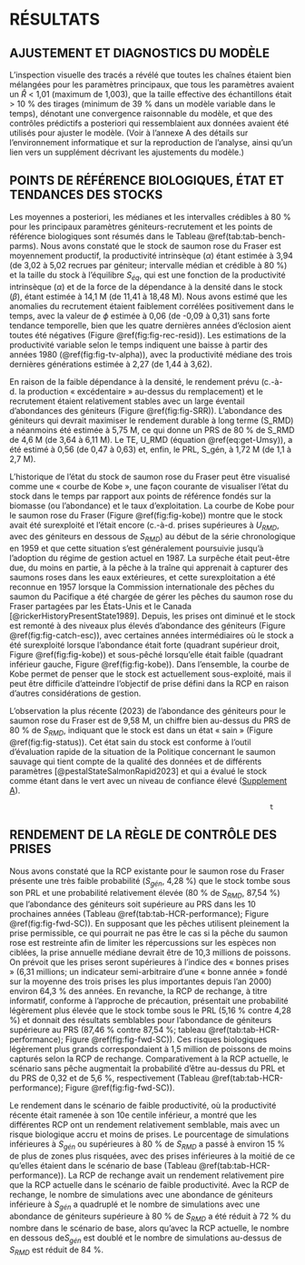 # RÉSULTATS  

## AJUSTEMENT ET DIAGNOSTICS DU MODÈLE  
L’inspection visuelle des tracés a révélé que toutes les chaînes étaient bien mélangées pour les paramètres principaux, que tous les paramètres avaient un $\hat{R}$ < 1,01 (maximum de 1,003), que la taille effective des échantillons était > 10 % des tirages (minimum de 39 % dans un modèle variable dans le temps), dénotant une convergence raisonnable du modèle, et que des contrôles prédictifs a posteriori qui ressemblaient aux données avaient été utilisés pour ajuster le modèle. (Voir à l’annexe A des détails sur l’environnement informatique et sur la reproduction de l’analyse, ainsi qu’un lien vers un supplément décrivant les ajustements du modèle.)  


## POINTS DE RÉFÉRENCE BIOLOGIQUES, ÉTAT ET TENDANCES DES STOCKS    
Les moyennes a posteriori, les médianes et les intervalles crédibles à 80 % pour les principaux paramètres géniteurs-recrutement et les points de référence biologiques sont résumés dans le Tableau \@ref(tab:tab-bench-parms). Nous avons constaté que le stock de saumon rose du Fraser est moyennement productif, la productivité intrinsèque ($\alpha$) étant estimée à 3,94 (de 3,02 à 5,02 recrues par géniteur; intervalle médian et crédible à 80 %) et la taille du stock à l’équilibre $S_{éq}$, qui est une fonction de la productivité intrinsèque ($\alpha$) et de la force de la dépendance à la densité dans le stock ($\beta$), étant estimée à 14,1 M (de 11,41 à 18,48 M). Nous avons estimé que les anomalies du recrutement étaient faiblement corrélées positivement dans le temps, avec la valeur de $\phi$ estimée à 0,06 (de -0,09 à 0,31) sans forte tendance temporelle, bien que les quatre dernières années d’éclosion aient toutes été négatives (Figure \@ref(fig:fig-rec-resid)). Les estimations de la productivité variable selon le temps indiquent une baisse à partir des années 1980 (\@ref(fig:fig-tv-alpha)), avec la productivité médiane des trois dernières générations estimée à 2,27 (de 1,44 à 3,62).  

En raison de la faible dépendance à la densité, le rendement prévu (c.-à-d. la production « excédentaire » au-dessus du remplacement) et le recrutement étaient relativement stables avec un large éventail d’abondances des géniteurs (Figure \@ref(fig:fig-SRR)). L’abondance des géniteurs qui devrait maximiser le rendement durable à long terme (S_RMD) a néanmoins été estimée à 5,75 M, ce qui donne un PRS de 80 % de S_RMD de 4,6 M (de 3,64 à 6,11 M). Le TE, U_RMD (équation \@ref(eq:get-Umsy)), a été estimé à 0,56 (de 0,47 à 0,63) et, enfin, le PRL, S_gén, à 1,72 M (de 1,1 à 2,7 M).  

L’historique de l’état du stock de saumon rose du Fraser peut être visualisé comme une « courbe de Kobe », une façon courante de visualiser l’état du stock dans le temps par rapport aux points de référence fondés sur la biomasse (ou l’abondance) et le taux d’exploitation. La courbe de Kobe pour le saumon rose du Fraser (Figure \@ref(fig:fig-kobe)) montre que le stock avait été surexploité et l’était encore (c.-à-d. prises supérieures à $U_{RMD}$, avec des géniteurs en dessous de $S_{RMD}$) au début de la série chronologique en 1959 et que cette situation s’est généralement poursuivie jusqu’à l’adoption du régime de gestion actuel en 1987. La surpêche était peut-être due, du moins en partie, à la pêche à la traîne qui apprenait à capturer des saumons roses dans les eaux extérieures, et cette surexploitation a été reconnue en 1957 lorsque la Commission internationale des pêches du saumon du Pacifique a été chargée de gérer les pêches du saumon rose du Fraser partagées par les États-Unis et le Canada [@rickerHistoryPresentState1989]. Depuis, les prises ont diminué et le stock est remonté à des niveaux plus élevés d’abondance des géniteurs (Figure \@ref(fig:fig-catch-esc)), avec certaines années intermédiaires où le stock a été surexploité lorsque l’abondance était forte (quadrant supérieur droit, Figure \@ref(fig:fig-kobe)) et sous-pêché lorsqu’elle était faible (quadrant inférieur gauche, Figure \@ref(fig:fig-kobe)). Dans l’ensemble, la courbe de Kobe permet de penser que le stock est actuellement sous-exploité, mais il peut être difficile d’atteindre l’objectif de prise défini dans la RCP en raison d’autres considérations de gestion.  

L’observation la plus récente (2023) de l’abondance des géniteurs pour le saumon rose du Fraser est de 9,58 M, un chiffre bien au-dessus du PRS de 80 % de $S_{RMD}$, indiquant que le stock est dans un état « sain » (Figure \@ref(fig:fig-status)). Cet état sain du stock est conforme à l’outil d’évaluation rapide de la situation de la Politique concernant le saumon sauvage qui tient compte de la qualité des données et de différents paramètres [@pestalStateSalmonRapid2023] et qui a évalué le stock comme étant dans le vert avec un niveau de confiance élevé ([Supplement A](https://doi.org/10.5281/zenodo.12549905)).  

                                                                    t   
## RENDEMENT DE LA RÈGLE DE CONTRÔLE DES PRISES  

Nous avons constaté que la RCP existante pour le saumon rose du Fraser présente une très faible probabilité ($S_{gén}$, 4,28 %) que le stock tombe sous son PRL et une probabilité relativement élevée (80 % de $S_{RMD}$, 87,54 %) que l’abondance des géniteurs soit supérieure au PRS dans les 10 prochaines années (Tableau \@ref(tab:tab-HCR-performance); Figure \@ref(fig:fig-fwd-SC)). En supposant que les pêches utilisent pleinement la prise permissible, ce qui pourrait ne pas être le cas si la pêche du saumon rose est restreinte afin de limiter les répercussions sur les espèces non ciblées, la prise annuelle médiane devrait être de 10,3 millions de poissons. On prévoit que les prises seront supérieures à l’indice des « bonnes prises » (6,31 millions; un indicateur semi-arbitraire d’une « bonne année » fondé sur la moyenne des trois prises les plus importantes depuis l’an 2000) environ 64,3 % des années. En revanche, la RCP de rechange, à titre informatif, conforme à l’approche de précaution, présentait une probabilité légèrement plus élevée que le stock tombe sous le PRL (5,16 % contre 4,28 %) et donnait des résultats semblables pour l’abondance de géniteurs supérieure au PRS (87,46 % contre 87,54 %; tableau \@ref(tab:tab-HCR-performance); Figure \@ref(fig:fig-fwd-SC)). Ces risques biologiques légèrement plus grands correspondaient à 1,5 million de poissons de moins capturés selon la RCP de rechange. Comparativement à la RCP actuelle, le scénario sans pêche augmentait la probabilité d’être au-dessus du PRL et du PRS de 0,32 et de 5,6 %, respectivement (Tableau \@ref(tab:tab-HCR-performance); Figure \@ref(fig:fig-fwd-SC)).  

Le rendement dans le scénario de faible productivité, où la productivité récente était ramenée à son 10e centile inférieur, a montré que les différentes RCP ont un rendement relativement semblable, mais avec un risque biologique accru et moins de prises. Le pourcentage de simulations inférieures à $S_{gén}$ ou supérieures à 80 % de $S_{RMD}$ a passé à environ 15 % de plus de zones plus risquées, avec des prises inférieures à la moitié de ce qu’elles étaient dans le scénario de base (Tableau \@ref(tab:tab-HCR-performance)). La RCP de rechange avait un rendement relativement pire que la RCP actuelle dans le scénario de faible productivité. Avec la RCP de rechange, le nombre de simulations avec une abondance de géniteurs inférieure à $S_{gén}$ a quadruplé et le nombre de simulations avec une abondance de géniteurs supérieure à 80 % de $S_{RMD}$ a été réduit à 72 % du nombre dans le scénario de base, alors qu’avec la RCP actuelle, le nombre en dessous de$S_{gén}$ est doublé et le nombre de simulations au-dessus de $S_{RMD}$ est réduit de 84 %.  

